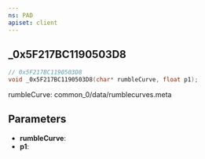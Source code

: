 ```yaml
---
ns: PAD
apiset: client
---
```

## _0x5F217BC1190503D8

```c
// 0x5F217BC1190503D8
void _0x5F217BC1190503D8(char* rumbleCurve, float p1);
```

rumbleCurve: common_0/data/rumblecurves.meta

## Parameters
* **rumbleCurve**:
* **p1**: